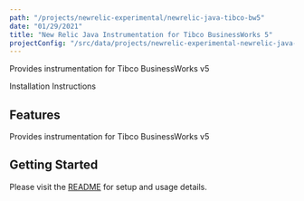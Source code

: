 ```yaml
---
path: "/projects/newrelic-experimental/newrelic-java-tibco-bw5"
date: "01/29/2021"
title: "New Relic Java Instrumentation for Tibco BusinessWorks 5"
projectConfig: "/src/data/projects/newrelic-experimental-newrelic-java-tibco-bw5.json"
---
```


<!-- Imports must occur at the top of the file -->

Provides instrumentation for Tibco BusinessWorks v5

<Link to="https://github.com/newrelic-experimental/newrelic-java-tibco-bw5">Installation Instructions</Link>

## Features

Provides instrumentation for Tibco BusinessWorks v5

## Getting Started

Please visit the [README](https://github.com/newrelic-experimental/newrelic-java-tibco-bw5#readme) for setup and usage details.
